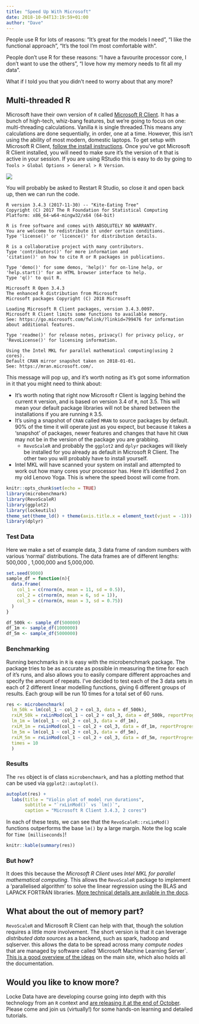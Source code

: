 ```yaml
---
title: "Speed Up With Microsoft"
date: 2018-10-04T13:19:59+01:00
author: "Dave"
---
```

People use R for lots of reasons: "It's great for the models I need", "I like the functional approach", "It's the tool I'm most comfortable with". 

People don't use R for these reasons: "I have a favourite processor core, I don't want to use the others", "I love how my memory needs to fit all my data".

What if I told you that you didn't need to worry about that any more?

## Multi-threaded R

Microsoft have their own version of `R` called [Microsoft R Client](https://docs.microsoft.com/en-us/machine-learning-server/r-client/what-is-microsoft-r-client). It has a bunch of high-tech, whiz-bang features, but we're going to focus on one: multi-threading calculations. Vanilla `R` is single threaded.This means any calculations are done sequentially, in order, one at a time. However, this isn't using the ability of most modern, domestic laptops. To get setup with Microsoft R Client, [follow the install instructions](https://docs.microsoft.com/en-us/machine-learning-server/r-client/install-on-windows). 
Once you've got Microsoft R Client installed, you will need to make sure it's the version of `R` that is active in your session. If you are using RStudio this is easy to do by going to `Tools > Global Options > General > R Version`. 

![](../img/R-options-rclient.PNG)

You will probably be asked to Restart R Studio, so close it and open back up, then we can run the code.

```
R version 3.4.3 (2017-11-30) -- "Kite-Eating Tree"
Copyright (C) 2017 The R Foundation for Statistical Computing
Platform: x86_64-w64-mingw32/x64 (64-bit)

R is free software and comes with ABSOLUTELY NO WARRANTY.
You are welcome to redistribute it under certain conditions.
Type 'license()' or 'licence()' for distribution details.

R is a collaborative project with many contributors.
Type 'contributors()' for more information and
'citation()' on how to cite R or R packages in publications.

Type 'demo()' for some demos, 'help()' for on-line help, or
'help.start()' for an HTML browser interface to help.
Type 'q()' to quit R.

Microsoft R Open 3.4.3
The enhanced R distribution from Microsoft
Microsoft packages Copyright (C) 2018 Microsoft

Loading Microsoft R Client packages, version 3.4.3.0097. 
Microsoft R Client limits some functions to available memory.
See: https://go.microsoft.com/fwlink/?linkid=799476 for information
about additional features.

Type 'readme()' for release notes, privacy() for privacy policy, or
'RevoLicense()' for licensing information.

Using the Intel MKL for parallel mathematical computing(using 2 cores).
Default CRAN mirror snapshot taken on 2018-01-01.
See: https://mran.microsoft.com/.
```

This message will pop up, and it's worth noting as it's got some information in it that you might need to think about:

* It's worth noting that right now Microsoft r Client is lagging behind the current `R` version, and is based on version 3.4 of `R`, not 3.5. This will mean your default package libraries will not be shared between the installations if you are running `R` 3.5.
* It's using a snapshot of `CRAN` called `MRAN` to source packages by default. 90% of the time it will operate just as you expect, but because it takes a 'snapshot' of packages, newer features and changes that have hit `CRAN` may not be in the version of the package you are grabbing.
    + `RevoScaleR` and probably the `ggplot2` and `dplyr` packages will likely be installed for you already as default in Microsoft R Client. The other two you will probably have to install yourself.
* Intel MKL will have scanned your system on install and attempted to work out how many cores your processor has. Here it's identified 2 on my old Lenovo Yoga. This is where the speed boost will come from.

```r
knitr::opts_chunk$set(echo = TRUE)
library(microbenchmark)
library(RevoScaleR)
library(ggplot2)
library(lockeutils)
theme_set(theme_ld() + theme(axis.title.x = element_text(vjust = -1)))
library(dplyr)
```

### Test Data

Here we make a set of example data, 3 data frame of random numbers with various 'normal' distributions. The data frames are of different lengths: 500,000 , 1,000,000 and 5,000,000.

```r
set.seed(9000)
sample_df = function(n){
  data.frame(
    col_1 = c(rnorm(n, mean = 11, sd = 0.5)), 
    col_2 = c(rnorm(n, mean = 6, sd = 1)), 
    col_3 = c(rnorm(n, mean = 3, sd = 0.75))
  )
}

df_500k <- sample_df(500000)
df_1m <- sample_df(1000000)
df_5m <- sample_df(5000000)
```

### Benchmarking

Running benchmarks in `R` is easy with the microbenchmark package. The package tries to be as accurate as possible in measuring the time for each of it's runs, and also allows you to easily compare different approaches and specify the amount of repeats. I've decided to test each of the 3 data sets in each of 2 different linear modelling functions, giving 6 different groups of results. Each group will be run 10 times for a total set of 60 runs. 

```r
res <- microbenchmark(
  lm_50k = lm(col_1 ~ col_2 + col_3, data = df_500k),
  rxLM_50k = rxLinMod(col_1 ~ col_2 + col_3, data = df_500k, reportProgress = 0),
  lm_1m = lm(col_1 ~ col_2 + col_3, data = df_1m),
  rxLM_1m = rxLinMod(col_1 ~ col_2 + col_3, data = df_1m, reportProgress = 0),
  lm_5m = lm(col_1 ~ col_2 + col_3, data = df_5m),
  rxLM_5m = rxLinMod(col_1 ~ col_2 + col_3, data = df_5m, reportProgress = 0),
  times = 10
  )
```


### Results

The `res` object is of class `microbenchmark`, and has a plotting method that can be used via `ggplot2::autoplot()`.

```r
autoplot(res) +  
  labs(title = "Violin plot of model run durations", 
       subtitle = "`rxLinMod()` vs `lm()`",
       caption = "Microsoft R Client 3.4.3, 2 cores")
```

In each of these tests, we can see that the `RevoScaleR::rxLinMod()` functions outperforms the base `lm()` by a large margin. Note the log scale for `Time [milliseconds]`!

```r
knitr::kable(summary(res))
```

### But how?

It does this because the _Microsoft R Client_ uses _Intel MKL for parallel mathematical computing_. This allows the `RevoScaleR` package to implement a 'parallelised algorithm' to solve the linear regression using the BLAS and LAPACK  FORTRAN libraries. [More technical details are avilable in the docs](https://mran.microsoft.com/documents/rro/multithread). 

## What about the out of memory part?

`RevoScaleR` and Microsoft R Client can help with that, though the solution requires a little more involvement. The short version is that it can leverage _distributed data sources_ as a backend, such as spark, hadoop and sqlserver. this allows the data to be spread across many _compute nodes_ that are managed by software called 'Microsoft Machine Learning Server`. [This is a good overview of the ideas](https://docs.microsoft.com/en-us/machine-learning-server/r/concept-what-is-revoscaler) on the main site, which also holds all the documentation.

## Would you like to know more?

Locke Data have are developing course going into depth with this technology from an `R` context and [are releasing it at the end of October](../../training/onlinetraining/). Please come and join us (virtually!) for some hands-on learning and detailed tutorials.
